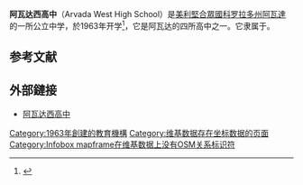 {{Infobox school
| name              = 阿瓦达西高中
| streetaddress     = 11595 Allendale Drive
| city              = [[阿瓦達|阿瓦達]]
| state             = [[科羅拉多州|科羅拉多州]]
| zipcode           = 80004
| country           = 美國
| coordinates       = {{Coord|39|48|38|N|105|07|34|W|display=inline,title|type:edu_region:US-CO}}
| district          = {{link-en|杰斐逊县学区|Jefferson County Public Schools (Colorado)}}
| opened            = 1963
| established       =
| enrollment        = 1,777 (2018-19)<ref name=NCES>{{cite web|url=https://nces.ed.gov/ccd/schoolsearch/school_detail.asp?Search=1&DistrictID=0804800&ID=080480000695|title=ARVADA WEST HIGH SCHOOL|publisher=National Center for Education Statistics|accessdate=May 5, 2020}}</ref>
| footnotes         =<ref>{{cite web |url={{Gnis3|202834}} |title=Arvada West High School |work=[[地名信息系统|地名信息系统]] |publisher=[[美國地質調查局|美國地質調查局]] |accessdate=19 October 2009 }}</ref><ref name="nces">{{cite web |title=School Detail for Arvada West High School|accessdate=January 19, 2016 |url=http://nces.ed.gov/ccd/schoolsearch/school_detail.asp?ID=080480000695 |publisher=National Center for Education Statistics }}</ref>
| homepage          = [https://sites.google.com/a/jeffcoschools.us/arvadawest-hs/ School website]
}}'''阿瓦达西高中'''（Arvada West High School）是[[美利堅合眾國|美利堅合眾國]][[科罗拉多州|科罗拉多州]][[阿瓦達|阿瓦達]]的一所公立中学，於1963年开学<ref>{{Cite web|title=Place Names Directory – Arvada West High School|url=http://www.co.jefferson.co.us/placenames/search3.cfm?ps_oid=112819&search=|accessdate=October 19, 2009|publisher=Jefferson County, Colorado Archives & Records Management|archiveurl=https://web.archive.org/web/20110727165557/http://www.co.jefferson.co.us/placenames/search3.cfm?ps_oid=112819&search=|archivedate=July 27, 2011}}</ref>，它是阿瓦达的四所高中之一。它隶属于{{link-en|杰斐逊县学区|Jefferson County Public Schools (Colorado)}}。

==参考文献==
{{reflist}}

== 外部鏈接 ==

* [https://arvadawest.jeffcopublicschools.org/ 阿瓦达西高中]

[[Category:1963年創建的教育機構|Category:1963年創建的教育機構]]
[[Category:维基数据存在坐标数据的页面|Category:维基数据存在坐标数据的页面]]
[[Category:Infobox_mapframe在维基数据上没有OSM关系标识符|Category:Infobox mapframe在维基数据上没有OSM关系标识符]]